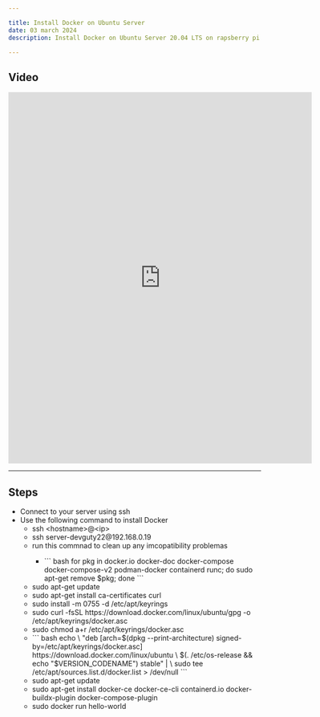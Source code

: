 ```yaml
---

title: Install Docker on Ubuntu Server
date: 03 march 2024
description: Install Docker on Ubuntu Server 20.04 LTS on rapsberry pi 4

---
```


## Video
<center>
  <iframe
    src="https://www.tiktok.com/embed/v2/7342580045409438981"
    width="605"
    height="740"
    frameBorder="0"
    allowFullScreen
  ></iframe>
</center>

---

## Steps
- Connect to your server using ssh
- Use the following command to install Docker
  <ul>
    <li> ssh &lt;hostname&gt;@&lt;ip&gt; </li>
    <li> ssh server-devguty22@192.168.0.19 </li>
    <li> run this commnad to clean up any imcopatibility problemas </li>
    <ul>
      <li>  
        ``` bash 
        for pkg in docker.io docker-doc docker-compose docker-compose-v2 podman-docker containerd runc; do sudo apt-get remove $pkg; done 
        ```
      </li>
    </ul>
    <li> sudo apt-get update </li>
    <li> sudo apt-get install ca-certificates curl </li>
    <li> sudo install -m 0755 -d /etc/apt/keyrings </li>
    <li> sudo curl -fsSL https://download.docker.com/linux/ubuntu/gpg -o /etc/apt/keyrings/docker.asc </li>
    <li> sudo chmod a+r /etc/apt/keyrings/docker.asc </li>
    <li>
    ``` bash
    echo \
    "deb [arch=$(dpkg --print-architecture) signed-by=/etc/apt/keyrings/docker.asc] https://download.docker.com/linux/ubuntu \
    $(. /etc/os-release && echo "$VERSION_CODENAME") stable" | \
    sudo tee /etc/apt/sources.list.d/docker.list > /dev/null 
    ```
    </li>
    <li> sudo apt-get update </li>
    <li> sudo apt-get install docker-ce docker-ce-cli containerd.io docker-buildx-plugin docker-compose-plugin </li>
    <li> sudo docker run hello-world </li>
  </ul>